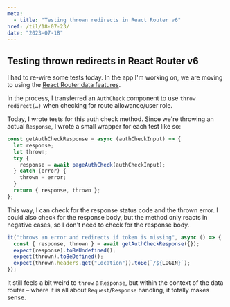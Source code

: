 ```yaml
---
meta:
  - title: "Testing thrown redirects in React Router v6"
href: /til/18-07-23/
date: "2023-07-18"
---
```


## Testing thrown redirects in React Router v6

I had to re-wire some tests today. In the app I'm working on, we are moving to using the [React Router data features](https://reactrouter.com/en/main/routers/picking-a-router#using-v64-data-apis).

In the process, I transferred an `AuthCheck` component to use `throw redirect(…)` when checking for route allowance/user role.

Today, I wrote tests for this auth check method. Since we're throwing an actual `Response`, I wrote a small wrapper for each test like so:

```js
const getAuthCheckResponse = async (authCheckInput) => {
  let response;
  let thrown;
  try {
    response = await pageAuthCheck(authCheckInput);
  } catch (error) {
    thrown = error;
  }
  return { response, thrown };
};
```

This way, I can check for the response status code and the thrown error. I could also check for the response body, but the method only reacts in negative cases, so I don't need to check for the response body.

```js
it("throws an error and redirects if token is missing", async () => {
  const { response, thrown } = await getAuthCheckResponse({});
  expect(response).toBeUndefined();
  expect(thrown).toBeDefined();
  expect(thrown.headers.get("Location")).toBe(`/${LOGIN}`);
});
```

It still feels a bit weird to `throw` a `Response`, but within the context of the data router – where it is all about `Request`/`Response` handling, it totally makes sense.
